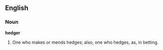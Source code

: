 ==English==

===Noun===

'''hedger'''

#One who makes or mends hedges; also, one who hedges, as, in betting.
